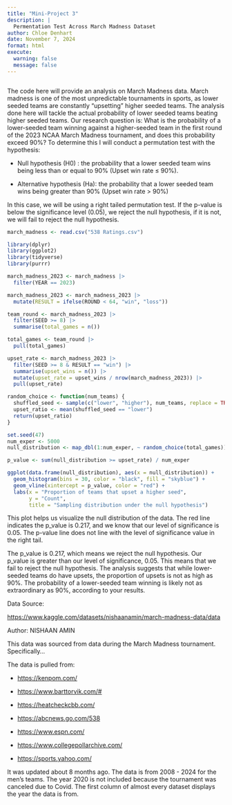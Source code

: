 ```yaml
---
title: "Mini-Project 3"
description: |
  Permentation Test Across March Madness Dataset
author: Chloe Denhart
date: November 7, 2024
format: html
execute: 
  warning: false
  message: false
---
```


![]()

The code here will provide an analysis on March Madness data. March madness is one of the most unpredictable tournaments in sports, as lower seeded teams are constantly "upsetting" higher seeded teams. The analysis done here will tackle the actual probability of lower seeded teams beating higher seeded teams. Our research question is: What is the probability of a lower-seeded team winning against a higher-seeded team in the first round of the 2023 NCAA March Madness tournament, and does this probability exceed 90%? To determine this I will conduct a permutation test with the hypothesis:

-   Null hypothesis (H0) : the probability that a lower seeded team wins being less than or equal to 90% (Upset win rate ≤ 90%).

-   Alternative hypothesis (Ha): the probability that a lower seeded team wins being greater than 90% (Upset win rate \> 90%)

In this case, we will be using a right tailed permutation test. If the p-value is below the significance level (0.05), we reject the null hypothesis, if it is not, we will fail to reject the null hypothesis.

```r
march_madness <- read.csv("538 Ratings.csv")

```

```r
library(dplyr)
library(ggplot2)
library(tidyverse)
library(purrr)
```

```r
march_madness_2023 <- march_madness |>
  filter(YEAR == 2023)
```

```r
march_madness_2023 <- march_madness_2023 |>
  mutate(RESULT = ifelse(ROUND < 64, "win", "loss"))
```

```r
team_round <- march_madness_2023 |>
  filter(SEED >= 8) |>
  summarise(total_games = n())
```

```r
total_games <- team_round |> 
  pull(total_games)
```

```r
upset_rate <- march_madness_2023 |>
  filter(SEED >= 8 & RESULT == "win") |>
  summarise(upset_wins = n()) |>
  mutate(upset_rate = upset_wins / nrow(march_madness_2023)) |>
  pull(upset_rate)
```

```r
random_choice <- function(num_teams) {
  shuffled_seed <- sample(c("lower", "higher"), num_teams, replace = TRUE, prob = c(0.1, 0.9))
  upset_ratio <- mean(shuffled_seed == "lower")
  return(upset_ratio)
}
```

```r
set.seed(47)
num_exper <- 5000
null_distribution <- map_dbl(1:num_exper, ~ random_choice(total_games))
```

```r
p_value <- sum(null_distribution >= upset_rate) / num_exper
```

```r
ggplot(data.frame(null_distribution), aes(x = null_distribution)) + 
  geom_histogram(bins = 30, color = "black", fill = "skyblue") +
  geom_vline(xintercept = p_value, color = "red") + 
  labs(x = "Proportion of teams that upset a higher seed", 
       y = "Count",
       title = "Sampling distribution under the null hypothesis")
```

This plot helps us visualize the null distribution of the data. The red line indicates the p_value is 0.217, and we know that our level of significance is 0.05. The p-value line does not line with the level of significance value in the right tail.

The p_value is 0.217, which means we reject the null hypothesis. Our p_value is greater than our level of significance, 0.05. This means that we fail to reject the null hypothesis. The analysis suggests that while lower-seeded teams do have upsets, the proportion of upsets is not as high as 90%. The probability of a lower-seeded team winning is likely not as extraordinary as 90%, according to your results.

Data Source:

<https://www.kaggle.com/datasets/nishaanamin/march-madness-data/data>

Author: NISHAAN AMIN

This data was sourced from data during the March Madness tournament. Specifically...

The data is pulled from:

-   <https://kenpom.com/>

-   <https://www.barttorvik.com/#>

-   <https://heatcheckcbb.com/>

-   <https://abcnews.go.com/538>

-   <https://www.espn.com/>

-   <https://www.collegepollarchive.com/>

-   <https://sports.yahoo.com/>

It was updated about 8 months ago. The data is from 2008 - 2024 for the men's teams. The year 2020 is not included because the tournament was canceled due to Covid. The first column of almost every dataset displays the year the data is from.
